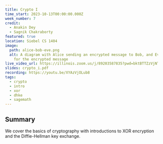 ```yaml
---
title: Crypto I
time_start: 2023-10-13T00:00:00.000Z
week_number: 7
credit:
  - Anakin Dey
  - Sagnik Chakraborty
featured: true
location: Siebel CS 1404
image:
  path: alice-bob-eve.png
  alt: A diagram with Alice sending an encrypted message to Bob, and Eve listening
    for the encrypted message
live_video_url: https://illinois.zoom.us/j/89203587835?pwd=bktBTTZzVjNTenRnQ0hEbG1HNmh1dz09
slides: crypto_i.pdf
recording: https://youtu.be/XYAzVjOLub8
tags:
  - crypto
  - intro
  - xor
  - dhke
  - sagemath
---
```

## Summary

We cover the basics of cryptography with introductions to XOR encryption and the Diffie-Hellman key exchange.